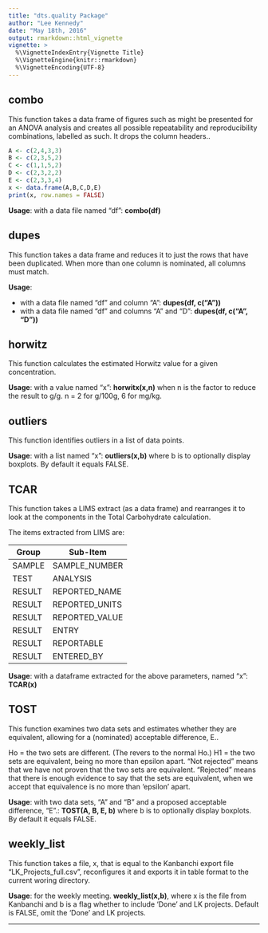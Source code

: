 ```yaml
---
title: "dts.quality Package"
author: "Lee Kennedy"
date: "May 18th, 2016"
output: rmarkdown::html_vignette
vignette: >
  %\VignetteIndexEntry{Vignette Title}
  %\VignetteEngine{knitr::rmarkdown}
  %\VignetteEncoding{UTF-8}
---
```



## combo

This function takes a data frame of figures such as might be presented for an ANOVA analysis and creates all possible repeatability and reproducibility combinations, labelled as such.  It drops the column headers..

```r
A <- c(2,4,3,3)
B <- c(2,3,5,2)
C <- c(1,1,5,2)
D <- c(2,3,2,2)
E <- c(2,3,3,4)
x <- data.frame(A,B,C,D,E)
print(x, row.names = FALSE)
```


**Usage**: with a data file named "df": **combo(df)**

## dupes

This function takes a data frame and reduces it to just the rows that have been duplicated.  When more than one column is nominated, all columns must match.

**Usage**: 

+  with a data file named "df" and column "A": **dupes(df, c("A"))**
+  with a data file named "df" and columns "A" and "D": **dupes(df, c("A", "D"))**

## horwitz

This function calculates the estimated Horwitz value for a given concentration.

**Usage**: with a value named "x": **horwitx(x,n)** when n is the factor to reduce the result to g/g.  n = 2 for g/100g, 6 for mg/kg. 


## outliers

This function identifies outliers in a list of data points.

**Usage**: with a list named "x": **outliers(x,b)** where b is to optionally display boxplots.  By default it equals FALSE.

## TCAR

This function takes a LIMS extract (as a data frame) and rearranges it to look at the components in the Total Carbohydrate calculation.

The items extracted from LIMS are:

Group    |   Sub-Item
---------|-------------
SAMPLE   | SAMPLE_NUMBER
TEST     | ANALYSIS
RESULT   | REPORTED_NAME
RESULT   | REPORTED_UNITS
RESULT   | REPORTED_VALUE
RESULT   | ENTRY
RESULT   | REPORTABLE
RESULT   | ENTERED_BY

**Usage**: with a dataframe extracted for the above parameters, named "x": **TCAR(x)** 

## TOST

This function examines two data sets and estimates whether they are equivalent, allowing for a (nominated) acceptable difference, E..

Ho = the two sets are different. (The revers to the normal Ho.)
H1 = the two sets are equivalent, being no more than epsilon apart.
"Not rejected" means that we have not proven that the two sets are equivalent.
"Rejected" means that there is enough evidence to say that the sets are equivalent, when we accept that equivalence is no more than 'epsilon' apart.

**Usage**: with two data sets, "A" and "B" and a proposed acceptable difference, "E".: **TOST(A, B, E, b)** where b is to optionally display boxplots.  By default it equals FALSE.

## weekly_list

This function takes a file, x, that is equal to the Kanbanchi export file "LK_Projects_full.csv", reconfigures it and exports it in table format to the current woring directory.

**Usage**: for the weekly meeting.  **weekly_list(x,b)**, where x is the file from Kanbanchi and b is a flag whether to include 'Done' and LK projects.  Default is FALSE, omit the 'Done' and LK projects.


----

